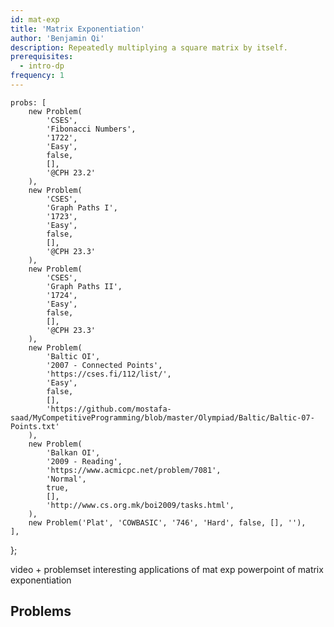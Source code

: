 ```yaml
---
id: mat-exp
title: 'Matrix Exponentiation'
author: 'Benjamin Qi'
description: Repeatedly multiplying a square matrix by itself.
prerequisites:
  - intro-dp
frequency: 1
---
```




	probs: [
		new Problem(
			'CSES',
			'Fibonacci Numbers',
			'1722',
			'Easy',
			false,
			[],
			'@CPH 23.2'
		),
		new Problem(
			'CSES',
			'Graph Paths I',
			'1723',
			'Easy',
			false,
			[],
			'@CPH 23.3'
		),
		new Problem(
			'CSES',
			'Graph Paths II',
			'1724',
			'Easy',
			false,
			[],
			'@CPH 23.3'
		),
		new Problem(
			'Baltic OI',
			'2007 - Connected Points',
			'https://cses.fi/112/list/',
			'Easy',
			false,
			[],
			'https://github.com/mostafa-saad/MyCompetitiveProgramming/blob/master/Olympiad/Baltic/Baltic-07-Points.txt'
		),
		new Problem(
			'Balkan OI',
			'2009 - Reading',
			'https://www.acmicpc.net/problem/7081',
			'Normal',
			true,
			[],
			'http://www.cs.org.mk/boi2009/tasks.html',
		),
		new Problem('Plat', 'COWBASIC', '746', 'Hard', false, [], ''),
	],
};

<Resources>
	<Resource source="CP2" title="5.9 - Powers of a Square Matrix"></Resource>
	<Resource source="CPH" title="23 - Matrices"></Resource>
	<Resource
		source="CF"
		url="https://codeforces.com/blog/entry/80195"
		title="Errichto - Matrix Exponentiation"
		starred
	>
		video + problemset
	</Resource>
	<Resource source="CF" title="Cool tricks using Matrix Exponential" url="https://codeforces.com/blog/entry/43225">
	    interesting applications of mat exp
	</Resource>
	<Resource source="Mostafa" title="Matrix Power Applications" url="https://github.com/mostafa-saad/ArabicCompetitiveProgramming/blob/master/04%20Math/Algorithms_Number_Theory_06_Matrix_Power_Applications.pptx">
	    powerpoint of matrix exponentiation
	</Resource>
</Resources>

## Problems

<Problems problems={problems.probs} />
